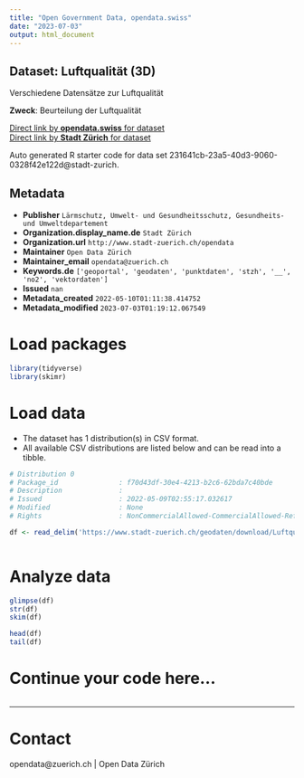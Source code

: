 ```yaml
---
title: "Open Government Data, opendata.swiss"
date: "2023-07-03"
output: html_document
---
```


## Dataset: Luftqualität (3D)

Verschiedene Datensätze zur Luftqualität

**Zweck**: Beurteilung der Luftqualität

[Direct link by **opendata.swiss** for dataset](https://opendata.swiss/de/dataset/luftqualitat)<br>
[Direct link by **Stadt Zürich** for dataset](https://data.stadt-zuerich.ch/dataset/geo_luftqualitaet)

Auto generated R starter code for data set 231641cb-23a5-40d3-9060-0328f42e122d@stadt-zurich.

## Metadata

- **Publisher** `Lärmschutz, Umwelt- und Gesundheitsschutz, Gesundheits- und Umweltdepartement`
- **Organization.display_name.de** `Stadt Zürich`
- **Organization.url** `http://www.stadt-zuerich.ch/opendata`
- **Maintainer** `Open Data Zürich`
- **Maintainer_email** `opendata@zuerich.ch`
- **Keywords.de** `['geoportal', 'geodaten', 'punktdaten', 'stzh', '__', 'no2', 'vektordaten']`
- **Issued** `nan`
- **Metadata_created** `2022-05-10T01:11:38.414752`
- **Metadata_modified** `2023-07-03T01:19:12.067549`


# Load packages

```r

library(tidyverse)
library(skimr)

```

# Load data

-   The dataset has 1 distribution(s) in CSV format.
-   All available CSV distributions are listed below and can be read into a tibble.

```r

# Distribution 0
# Package_id               : f70d43df-30e4-4213-b2c6-62bda7c40bde
# Description              : 
# Issued                   : 2022-05-09T02:55:17.032617
# Modified                 : None
# Rights                   : NonCommercialAllowed-CommercialAllowed-ReferenceNotRequired

df <- read_delim('https://www.stadt-zuerich.ch/geodaten/download/Luftqualitaet?format=10008')



```

# Analyze data

```r

glimpse(df)
str(df)
skim(df)

head(df)
tail(df)

```

# Continue your code here...

```r

```

------------------------------------------------------------------------

# Contact

opendata@zuerich.ch | Open Data Zürich
